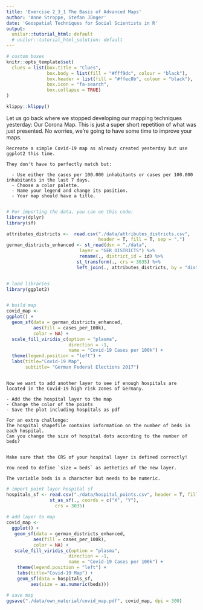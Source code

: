 ```yaml
---
title: 'Exercise 2_3_1 The Basis of Advanced Maps'
author: 'Anne Stroppe, Stefan Jünger'
date: 'Geospatial Techniques for Social Scientists in R'
output:
  unilur::tutorial_html: default
  # unilur::tutorial_html_solution: default
---
```




```r
# custom boxes
knitr::opts_template$set(
  clues = list(box.title = "Clues",
               box.body = list(fill = "#fff9dc", colour = "black"),
               box.header = list(fill = "#ffec8b", colour = "black"),
               box.icon = "fa-search",
               box.collapse = TRUE)
)
```

```r
klippy::klippy()
```


Let us go back where we stopped developing our mapping techniques yesterday: Our Corona Map.
This is just a super short repetition of what was just presented.
No worries, we're going to have some time to improve your maps.


```block

Recreate a simple Covid-19 map as already created yesterday but use ggplot2 this time.

They don't have to perfectly match but:

  - Use either the cases per 100.000 inhabitants or cases per 100.000 inhabitants in the last 7 days.
  - Choose a color palette.
  - Name your legend and change its position.
  - Your map should have a title.
  
```

```r

# For importing the data, you can ue this code:
library(dplyr)
library(sf)

attributes_districts <-  read.csv("./data/attributes_districts.csv", 
                                  header = T, fill = T, sep = ",") 
german_districts_enhanced <- st_read(dsn = "./data",
                           layer = "GER_DISTRICTS") %>% 
                           rename(., district_id = id) %>% 
                          st_transform(., crs = 3035) %>% 
                          left_join(., attributes_districts, by = "district_id")



```


```r


# load libraries
library(ggplot2)


# build map
covid_map <-
ggplot() +
  geom_sf(data = german_districts_enhanced, 
          aes(fill = cases_per_100k), 
          color = NA) + 
  scale_fill_viridis_c(option = "plasma",
                       direction = -1,
                       name = "Covid-19 Cases per 100k") + 
  theme(legend.position = "left") +
  labs(title="Covid-19 Map",   
       subtitle= "German Federal Elections 2017")   



```

```block

Now we want to add another layer to see if enough hospitals are located in the Covid-19 high risk zones of Germany.

- Add the the hospital layer to the map
- Change the color of the points
- Save the plot including hospitals as pdf

For an extra challenge: 
The hospital shapefile contains information on the number of beds in each hospital.
Can you change the size of hospital dots according to the number of beds?


```

```block

Make sure that the CRS of your hospital layer is defined correctly! 

```

```block

You need to define `size = beds` as aethetics of the new layer.

```

```block

The variable beds is a character but needs to be numeric.

```


```r

# import point layer hospital sf
hospitals_sf <- read.csv("./data/hospital_points.csv", header = T, fill = T, sep = ",") %>%
                st_as_sf(., coords = c("X", "Y"),
                  crs = 3035)
                
# add layer to map
covid_map <-
  ggplot() +
   geom_sf(data = german_districts_enhanced, 
          aes(fill = cases_per_100k), 
          color = NA) + 
   scale_fill_viridis_c(option = "plasma",
                       direction = -1,
                       name = "Covid-19 Cases per 100k") + 
    theme(legend.position = "left") +
    labs(title="Covid-19 Map") +
    geom_sf(data = hospitals_sf,
         aes(size = as.numeric(beds)))

# save map
ggsave("./data/own_material/covid_map.pdf", covid_map, dpi = 300)


```

